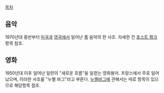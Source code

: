 [[목차]]

== 음악 ==
1970년대 중반부터 [[미국]]과 [[영국]]에서 일어난 [[록]] 음악의 한 사조. 자세한 건 [[포스트 펑크]] 항목 참조.

== 영화 ==
1950년대 이후 일어난 일련의 "새로운 흐름"을 일컫는 영화용어. 프랑스에서 주로 일어났으며, 이러한 사조를 "누벨 바그"라고 부른다. [[누벨바그]]에 관해서는 따로 항목이 있으므로 해당항목 참조.
